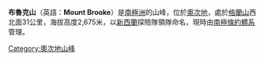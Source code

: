 {{Coord|76|49|S|159|54|E|source:GNIS|display=title}}

'''布魯克山'''（英語：'''Mount Brooke'''）是[[南極洲|南極洲]]的山峰，位於[[奧次地|奧次地]]，處於[[格蘭山_(維多利亞地)|格蘭山]]西北面31公里，海拔高度2,675米，以[[新西蘭|新西蘭]]探險隊領隊命名，現時由[[南極條約體系|南極條約體系]]管理。

{{DEFAULTSORT:Mount Brooke}}
[[Category:奧次地山峰|Category:奧次地山峰]]


{{OatesLand-geo-stub}}